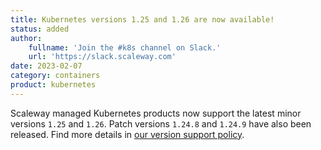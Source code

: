 ```yaml
---
title: Kubernetes versions 1.25 and 1.26 are now available!
status: added
author:
    fullname: 'Join the #k8s channel on Slack.'
    url: 'https://slack.scaleway.com'
date: 2023-02-07
category: containers
product: kubernetes
---
```


Scaleway managed Kubernetes products now support the latest minor versions `1.25` and `1.26`.
Patch versions `1.24.8` and `1.24.9` have also been released.
Find more details in [our version support policy](/kubernetes/reference-content/version-support-policy/).

